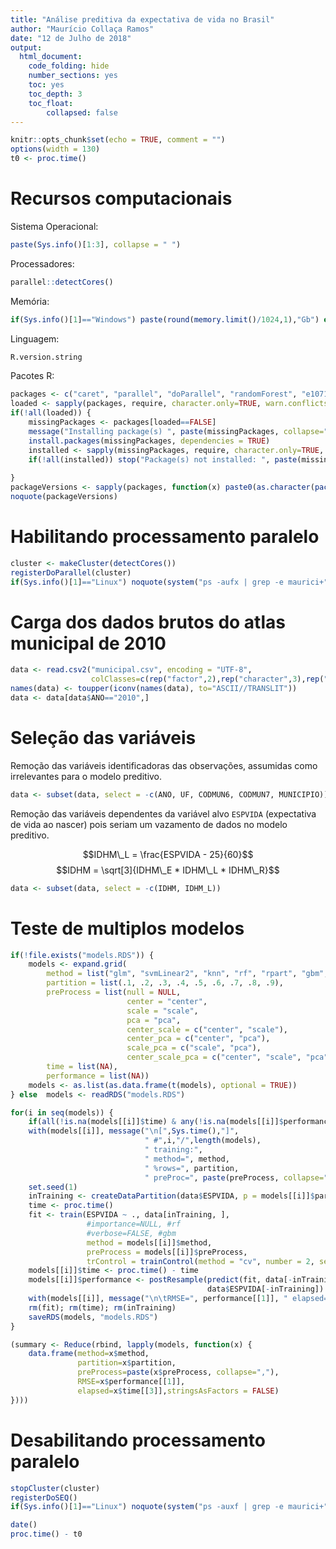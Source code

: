 ```yaml
---
title: "Análise preditiva da expectativa de vida no Brasil"
author: "Maurício Collaça Ramos"
date: "12 de Julho de 2018"
output: 
  html_document: 
    code_folding: hide
    number_sections: yes
    toc: yes
    toc_depth: 3
    toc_float:
        collapsed: false
---
```


```r
knitr::opts_chunk$set(echo = TRUE, comment = "")
options(width = 130)
t0 <- proc.time()
```

# Recursos computacionais

Sistema Operacional:
```r
paste(Sys.info()[1:3], collapse = " ")
```

Processadores:
```r
parallel::detectCores()
```

Memória:
```r
if(Sys.info()[1]=="Windows") paste(round(memory.limit()/1024,1),"Gb") else cat(system("free -h", intern = TRUE), sep='\n')
```

Linguagem:
```r
R.version.string
```

Pacotes R:
```r
packages <- c("caret", "parallel", "doParallel", "randomForest", "e1071", "xgboost", "gbm")
loaded <- sapply(packages, require, character.only=TRUE, warn.conflicts=TRUE, quietly=FALSE)
if(!all(loaded)) {
    missingPackages <- packages[loaded==FALSE]
    message("Installing package(s) ", paste(missingPackages, collapse=", "))
    install.packages(missingPackages, dependencies = TRUE)
    installed <- sapply(missingPackages, require, character.only=TRUE, warn.conflicts=TRUE, quietly=FALSE)
    if(!all(installed)) stop("Package(s) not installed: ", paste(missingPackages[installed==FALSE], collapse=", "))
    
}
packageVersions <- sapply(packages, function(x) paste0(as.character(packageVersion(x)), collapse="."))
noquote(packageVersions)
```

# Habilitando processamento paralelo
```r
cluster <- makeCluster(detectCores())
registerDoParallel(cluster)
if(Sys.info()[1]=="Linux") noquote(system("ps -aufx | grep -e maurici+", intern=TRUE))
```

# Carga dos dados brutos do atlas municipal de 2010
```r
data <- read.csv2("municipal.csv", encoding = "UTF-8",
                  colClasses=c(rep("factor",2),rep("character",3),rep("numeric", 232)))
names(data) <- toupper(iconv(names(data), to="ASCII//TRANSLIT"))
data <- data[data$ANO=="2010",]
```

# Seleção das variáveis

Remoção das variáveis identificadoras das observações, assumidas como irrelevantes para o modelo preditivo.
```r
data <- subset(data, select = -c(ANO, UF, CODMUN6, CODMUN7, MUNICIPIO))
```
Remoção das variáveis dependentes da variável alvo `ESPVIDA` (expectativa de vida ao nascer) pois seriam um vazamento de dados no modelo preditivo.

$$IDHM\_L = \frac{ESPVIDA - 25}{60}$$
$$IDHM = \sqrt[3]{IDHM\_E * IDHM\_L * IDHM\_R}$$
```r
data <- subset(data, select = -c(IDHM, IDHM_L))
```

# Teste de multiplos modelos

```r
if(!file.exists("models.RDS")) {
    models <- expand.grid(
        method = list("glm", "svmLinear2", "knn", "rf", "rpart", "gbm", "xgbTree"),
        partition = list(.1, .2, .3, .4, .5, .6, .7, .8, .9),
        preProcess = list(null = NULL,
                          center = "center",
                          scale = "scale",
                          pca = "pca",
                          center_scale = c("center", "scale"),
                          center_pca = c("center", "pca"),
                          scale_pca = c("scale", "pca"),
                          center_scale_pca = c("center", "scale", "pca")),
        time = list(NA),
        performance = list(NA))
    models <- as.list(as.data.frame(t(models), optional = TRUE))
} else  models <- readRDS("models.RDS")
```
```r
for(i in seq(models)) {
    if(all(!is.na(models[[i]]$time) & any(!is.na(models[[i]]$performance)))) next
    with(models[[i]], message("\n[",Sys.time(),"]",
                              " #",i,"/",length(models),
                              " training:",
                              " method=", method,
                              " %rows=", partition,
                              " preProc=", paste(preProcess, collapse="+")))
    set.seed(1)
    inTraining <- createDataPartition(data$ESPVIDA, p = models[[i]]$partition, list = FALSE)
    time <- proc.time()
    fit <- train(ESPVIDA ~ ., data[inTraining, ],
                 #importance=NULL, #rf
                 #verbose=FALSE, #gbm
                 method = models[[i]]$method,
                 preProcess = models[[i]]$preProcess,
                 trControl = trainControl(method = "cv", number = 2, search = "grid"))
    models[[i]]$time <- proc.time() - time
    models[[i]]$performance <- postResample(predict(fit, data[-inTraining, ]),
                                            data$ESPVIDA[-inTraining])
    with(models[[i]], message("\n\tRMSE=", performance[[1]], " elapsed=", time[3]))
    rm(fit); rm(time); rm(inTraining)
    saveRDS(models, "models.RDS")
}
```
```r
(summary <- Reduce(rbind, lapply(models, function(x) {
    data.frame(method=x$method,
               partition=x$partition,
               preProcess=paste(x$preProcess, collapse=","),
               RMSE=x$performance[[1]],
               elapsed=x$time[[3]],stringsAsFactors = FALSE)
})))
```

<!-- # Particionamento dos dados de treino e teste -->
<!-- ```{r} -->
<!-- #TODO: https://topepo.github.io/caret/subsampling-for-class-imbalances.html -->
<!-- #TODO: https://topepo.github.io/caret/data-splitting.html#splitting-based-on-the-predictors -->
<!-- #TODO: https://topepo.github.io/caret/data-splitting.html#simple-splitting-with-important-groups -->

<!-- set.seed(1) -->
<!-- inTraining <- createDataPartition(data$ESPVIDA, p = .1, list = FALSE) -->
<!-- training <- data[ inTraining,] -->
<!-- testing  <- data[-inTraining,] -->
<!-- ``` -->

<!-- ## Random Forest com reamostragem em validação cruzada de 5 folds -->
<!-- ```{r, cache=TRUE} -->
<!-- set.seed(1) -->
<!-- t1 <- proc.time() -->

<!-- fit <- train(ESPVIDA ~ ., training, method="rf", -->
<!--              # trControl=trainControl(method="cv", number=5, search="grid")) -->
<!--              trControl=trainControl(method = "none")) -->
<!-- proc.time() - t1 -->
<!-- fit -->
<!-- postResample(predict(fit, testing), testing$ESPVIDA) -->
<!-- ``` -->
<!-- ```{r} -->
<!-- importance <- varImp(fit, scale=FALSE) -->
<!-- ``` -->
<!-- ```{r} -->
<!-- plot(importance, top=20) -->
<!-- ``` -->

# Desabilitando processamento paralelo
```r
stopCluster(cluster)
registerDoSEQ()
if(Sys.info()[1]=="Linux") noquote(system("ps -auxf | grep -e maurici+", intern=TRUE))
```

```r
date()
proc.time() - t0
```